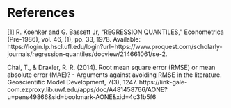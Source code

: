 # References {.unnumbered}

[1] R. Koenker and G. Bassett Jr, "REGRESSION QUANTILES," Econometrica (Pre-1986), vol. 46, (1), pp. 33, 1978. Available: https://login.lp.hscl.ufl.edu/login?url=https://www.proquest.com/scholarly-journals/regression-quantiles/docview/214661061/se-2.

\noindent [2] Chai, T., & Draxler, R. R. (2014). Root mean square error (RMSE) or mean absolute error (MAE)? - Arguments against avoiding RMSE in the literature. Geoscientific Model Development, 7(3), 1247. https://link-gale-com.ezproxy.lib.uwf.edu/apps/doc/A481458766/AONE?u=pens49866&sid=bookmark-AONE&xid=4c31b5f6

::: {#refs}
:::
